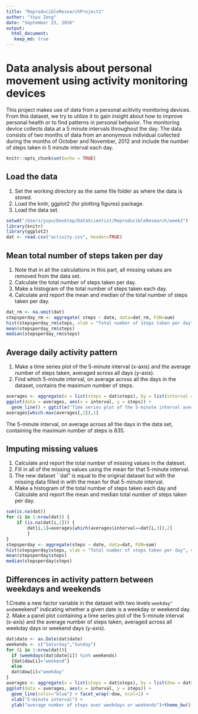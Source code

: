 ```yaml
---
title: "ReproducibleResearchProject1"
author: "Yuyu Zeng"
date: "September 25, 2016"
output: 
  html_document:
   keep_md: true
---
```


# Data analysis about personal movement using activity monitoring devices
This project makes use of data from a personal acitivity monitoring devices. From this dataset, we try to utilize it to gain insight about how to improve personal health or to find patterns in personal behavior. The monitoring device collects data at a 5 minute intervals throughout the day. The data consists of two months of data from an anonymous individual collected during the months of October and November, 2012 and include the number of steps taken in 5 minute interval each day. 

```r
knitr::opts_chunk$set(echo = TRUE)
```

## Load the data
1. Set the working directory as the same file folder as where the data is stored.  
2. Load the knitr, ggplot2 (for plotting figures) package.   
3. Load the data set.   
```r
setwd("/Users/yuyu/Desktop/DataScientist/ReproducibleResearch/week2")
library(knitr)
library(ggplot2)
dat <- read.csv("activity.csv", header=TRUE)
```

## Mean total number of steps taken per day
1. Note that in all the calculations in this part, all missing values are removed from the data set.   
2. Calculate the total number of steps taken per day.    
3. Make a histogram of the total number of steps taken each day.    
4. Calculate and report the mean and median of the total number of steps taken per day.    

```r
dat_rm <- na.omit(dat)
stepsperday_rm <- aggregate( steps ~ date, data=dat_rm, FUN=sum)
hist(stepsperday_rm$steps, xlab = "Total number of steps taken per day", main = "Histogram of the total number of steps taken per day \nremoving missing data", col= "red", breaks = 10)
mean(stepsperday_rm$steps)
median(stepsperday_rm$steps)
```

## Average daily activity pattern
1. Make a time series plot of the 5-minute interval (x-axis) and the average number of steps taken, averaged across all days (y-axis).  
2. Find which 5-minute interval, on average across all the days in the dataset, contains the maximum number of steps.

```r
averages <- aggregate(x = list(steps = dat$steps), by = list(interval = dat$interval),FUN = mean, na.rm=TRUE)
ggplot(data = averages, aes(x = interval, y = steps)) +
  geom_line() + ggtitle("Time series plot of the 5-minute interval averaged across all days")+theme_bw()+xlab("5-minute interval")+ylab("frequency")
averages[which.max(averages[,2]),1]
```
The 5-minute interval, on average across all the days in the data set, containing the maximum number of steps is 835.


## Imputing missing values
1. Calculate and report the total number of missing values in the dateset.  
2. Fill in all of the missing values using the mean for that 5-minute interval.  
3. The new dataset ``dat" is equal to the original dataset but with the missing data filled in with the mean for that 5-minute interval.  
4. Make a histogram of the total number of steps taken each day and Calculate and report the mean and median total number of steps taken per day.   
```r
sum(is.na(dat))
for (i in 1:nrow(dat)) {
    if (is.na(dat[i,1])) {
        dat[i,1]=averages[which(averages$interval==dat[i,3]),2]
        }
} 
stepsperday <- aggregate(steps ~ date, data=dat, FUN=sum)
hist(stepsperday$steps, xlab = "Total number of steps taken per day", main = "Histogram of the total number of steps taken per day \nimputing missing data", col= "red", breaks = 10)
mean(stepsperday$steps)
median(stepsperday$steps)
```

## Differences in activity pattern between weekdays and weekends
1.Create a new factor variable in the dataset with two levels ``weekday" and ``weekend" indicating whether a given date is a weekday or weekend day.  
2. Make a panel plot containing a time series plot of the 5-minute interval (x-axis) and the average number of steps taken, averaged across all weekday days or weekend days (y-axis). 
```r
dat$date <- as.Date(dat$date)
weekends <- c("Saturday","Sunday")
for (i in 1:nrow(dat)){
  if (weekdays(dat$date[i]) %in% weekends)
  {dat$dow[i]="weekend"}
  else
  dat$dow[i]="weekday"
}
averages <- aggregate(x = list(steps = dat$steps), by = list(dow = dat$dow, interval=dat$interval),FUN = mean, na.rm=TRUE)
ggplot(data = averages, aes(x = interval, y = steps)) +
  geom_line(color="blue") + facet_wrap(~dow, ncol=1) +
  xlab("5-minute interval") +
  ylab("average number of steps over weekdays or weekends")+theme_bw()
```